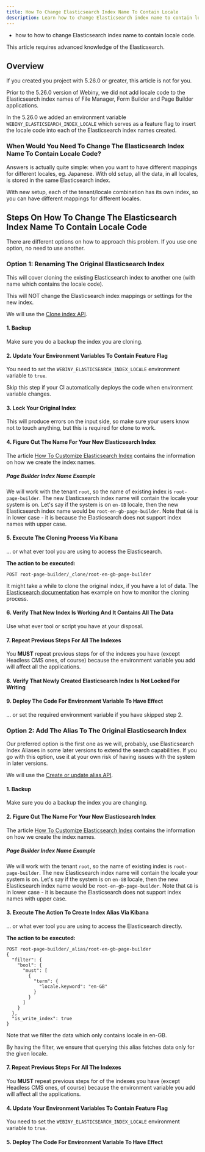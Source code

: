 ```yaml
---
title: How To Change Elasticsearch Index Name To Contain Locale
description: Learn how to change Elasticsearch index name to contain locale code.
---
```



<Alert type="success" title="What you'll learn">

- how to how to change Elasticsearch index name to contain locale code.

</Alert>

<Alert type="danger">
  This article requires advanced knowledge of the Elasticsearch.
</Alert>

## Overview

If you created you project with 5.26.0 or greater, this article is not for you.

Prior to the 5.26.0 version of Webiny, we did not add locale code to the Elasticsearch index names of File Manager, Form Builder and Page Builder applications.

In the 5.26.0 we added an environment variable `WEBINY_ELASTICSEARCH_INDEX_LOCALE` which serves as a feature flag to insert the locale code into each of the Elasticsearch index names created.


### When Would You Need To Change The Elasticsearch Index Name To Contain Locale Code?

Answers is actually quite simple: when you want to have different mappings for different locales, eg. Japanese.
With old setup, all the data, in all locales, is stored in the same Elasticsearch index.

With new setup, each of the tenant/locale combination has its own index, so you can have different mappings for different locales.


## Steps On How To Change The Elasticsearch Index Name To Contain Locale Code

There are different options on how to approach this problem. If you use one option, no need to use another.

### Option 1: Renaming The Original Elasticsearch Index

This will cover cloning the existing Elasticsearch index to another one (with name which contains the locale code).

This will NOT change the Elasticsearch index mappings or settings for the new index.

We will use the [Clone index API](https://www.elastic.co/guide/en/elasticsearch/reference/current/indices-clone-index.html).

#### 1. Backup
Make sure you do a backup the index you are cloning.

#### 2. Update Your Environment Variables To Contain Feature Flag
You need to set the `WEBINY_ELASTICSEARCH_INDEX_LOCALE` environment variable to `true`.

<Alert type="danger">
  Skip this step if your CI automatically deploys the code when environment variable changes.
</Alert>

#### 3. Lock Your Original Index
This will produce errors on the input side, so make sure your users know not to touch anything, but this is required for clone to work.

#### 4. Figure Out The Name For Your New Elasticsearch Index
The article [How To Customize Elasticsearch Index](/docs/core-development-concepts/extending-and-customizing/how-to-customize-elasticsearch-index) contains the information on how we create the index names.

##### __Page Builder Index Name Example__
We will work with the tenant `root`, so the name of existing index is `root-page-builder`.
The new Elasticsearch index name will contain the locale your system is on.
Let's say if the system is on `en-GB` locale, then the new Elasticsearch index name would be `root-en-gb-page-builder`. Note that `GB` is in lower case - it is because the Elasticsearch does not support index names with upper case.

#### 5. Execute The Cloning Process Via Kibana
... or what ever tool you are using to access the Elasticsearch.

__The action to be executed:__
```
POST root-page-builder/_clone/root-en-gb-page-builder
```
It might take a while to clone the original index, if you have a lot of data.
The [Elasticsearch documentation](https://www.elastic.co/guide/en/elasticsearch/reference/current/indices-clone-index.html#monitor-cloning) has example on how to monitor the cloning process.


#### 6. Verify That New Index Is Working And It Contains All The Data
Use what ever tool or script you have at your disposal.

#### 7. Repeat Previous Steps For All The Indexes
You __MUST__ repeat previous steps for of the indexes you have (except Headless CMS ones, of course) because the environment variable you add will affect all the applications.

#### 8. Verify That Newly Created Elasticsearch Index Is Not Locked For Writing

#### 9. Deploy The Code For Environment Variable To Have Effect
... or set the required environment variable if you have skipped step 2.



### Option 2: Add The Alias To The Original Elasticsearch Index

<Alert type="warning">
  Our preferred option is the first one as we will, probably, use Elasticsearch Index Aliases in some later versions to extend the search capabilities. If you go with this option, use it at your own risk of having issues with the system in later versions.
</Alert>

We will use the [Create or update alias API](https://www.elastic.co/guide/en/elasticsearch/reference/current/indices-add-alias.html).

#### 1. Backup
Make sure you do a backup the index you are changing.

#### 2. Figure Out The Name For Your New Elasticsearch Index
The article [How To Customize Elasticsearch Index](/docs/core-development-concepts/extending-and-customizing/how-to-customize-elasticsearch-index) contains the information on how we create the index names.

##### __Page Builder Index Name Example__
We will work with the tenant `root`, so the name of existing index is `root-page-builder`.
The new Elasticsearch index name will contain the locale your system is on.
Let's say if the system is on `en-GB` locale, then the new Elasticsearch index name would be `root-en-gb-page-builder`. Note that `GB` is in lower case - it is because the Elasticsearch does not support index names with upper case.

#### 3. Execute The Action To Create Index Alias Via Kibana
... or what ever tool you are using to access the Elasticsearch directly.

__The action to be executed:__
```
POST root-page-builder/_alias/root-en-gb-page-builder
{
  "filter": {
    "bool": {
      "must": [
        {
          "term": {
            "locale.keyword": "en-GB"
          }
        }
      ]
    }
  },
  "is_write_index": true
}
```

Note that we filter the data which only contains locale in en-GB.

By having the filter, we ensure that querying this alias fetches data only for the given locale.

#### 7. Repeat Previous Steps For All The Indexes
You __MUST__ repeat previous steps for of the indexes you have (except Headless CMS ones, of course) because the environment variable you add will affect all the applications.

#### 4. Update Your Environment Variables To Contain Feature Flag
You need to set the `WEBINY_ELASTICSEARCH_INDEX_LOCALE` environment variable to `true`.

#### 5. Deploy The Code For Environment Variable To Have Effect
